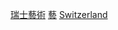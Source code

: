 {{Commonscat|Artists from Switzerland}}
{{Portal|瑞士|藝術}}

[[Category:瑞士藝術|]]
[[Category:各职业瑞士人|藝]]
[[Category:欧洲各国艺术家|Switzerland]]